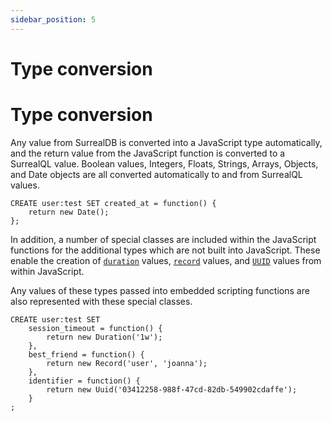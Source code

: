 ```yaml
---
sidebar_position: 5
---
```


# Type conversion

# Type conversion

Any value from SurrealDB is converted into a JavaScript type automatically, and the return value from the JavaScript function is converted to a SurrealQL value. Boolean values, Integers, Floats, Strings, Arrays, Objects, and Date objects are all converted automatically to and from SurrealQL values.

```surql
CREATE user:test SET created_at = function() {
	return new Date();
};
```

In addition, a number of special classes are included within the JavaScript functions for the additional types which are not built into JavaScript. These enable the creation of [`duration`](/docs/surrealdb/1.1.x/surrealql/datamodel/casting#duration) values, [`record`](/docs/surrealdb/1.1.x/surrealql/datamodel/casting#record) values, and [`UUID`](/docs/surrealdb/1.1.x/surrealql/datamodel/casting#uuid) values from within JavaScript.

Any values of these types passed into embedded scripting functions are also represented with these special classes.

```surql
CREATE user:test SET
	session_timeout = function() {
		return new Duration('1w');
	},
	best_friend = function() {
		return new Record('user', 'joanna');
	},
	identifier = function() {
		return new Uuid('03412258-988f-47cd-82db-549902cdaffe');
	}
;
```